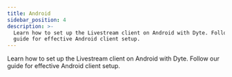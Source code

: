 ```yaml
---
title: Android
sidebar_position: 4
description: >-
  Learn how to set up the Livestream client on Android with Dyte. Follow our
  guide for effective Android client setup.
---
```


Learn how to set up the Livestream client on Android with Dyte. Follow our guide for effective Android client setup.